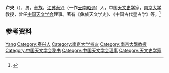 '''卢央'''（{{bd|1934年||2013年|9月9日|catIdx=Lu}}），男，[[彝族|彝族]]，[[江苏|江苏]][[泰兴|泰兴]]（一作[[云南|云南]][[昭通|昭通]]）人，中国[[天文史学|天文史学]]家，[[南京大学|南京大学]]教授，曾任[[中国天文学会|中国天文学会]]理事。著有《彝族天文学史》、《中国古代星占学》等。<ref>{{Cite book|title=中国社会团体会长秘书长辞典|author=黄汉江主编|publisher=上海科学技术文献出版社|year=1999|isbn=|location=上海|pages=}}</ref>

== 参考资料 ==
{{reflist}}

{{中国人物小作品}}
{{Navboxes
| title  = 卢央在[[中国天文学会|中国天文学会]]的职务
| list1  =
{{中国天文学会第一届理事会}}
{{中国天文学会第二届理事会}}
{{中国天文学会第四届理事会}}
}}

{{Authority control}}
{{DEFAULTSORT:Lu卢}}
[[Category:卢姓|Yang]]
[[Category:泰兴人|Category:泰兴人]]
[[Category:南京大学校友|Category:南京大学校友]]
[[Category:南京大學教授|Category:南京大學教授]]
[[Category:中国天文学会秘书|Category:中国天文学会秘书]]
[[Category:中国天文学会理事|Category:中国天文学会理事]]
[[Category:天文史学家|Category:天文史学家]]
